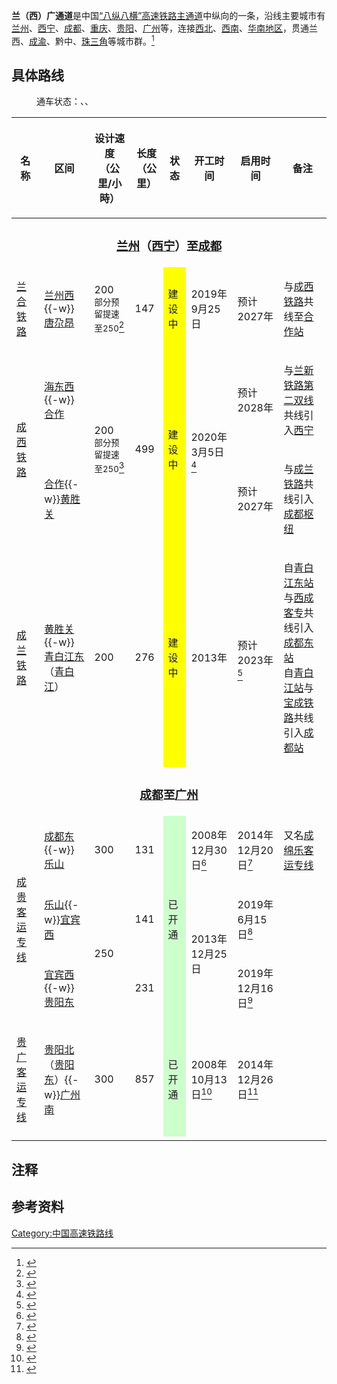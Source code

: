 {{CN Future infrastructure}}
'''兰（西）广通道'''是中国[[中华人民共和国高铁线路列表#八縱八橫|“八纵八横”高速铁路主通道]]中纵向的一条，沿线主要城市有[[兰州|兰州]]、[[西宁|西宁]]、[[成都|成都]]、[[重庆|重庆]]、[[贵阳|贵阳]]、[[广州|广州]]等，连接[[中国西北地区|西北]]、[[中国西南地区|西南]]、[[华南地区|华南地区]]，贯通兰西、[[成渝城市群|成渝]]、黔中、[[珠三角城市群|珠三角]]等城市群。<ref>{{Cite book|title=中长期铁路网规划|last=中华人民共和国发展和改革委员会|first=|publisher=|date=2016年7月|isbn=|location=|pages=9}}</ref>

== 具体路线 ==
:通车状态：{{colorbox|#CCFFCC|已开通}}、{{colorbox|#FFFF00|建设中/即将开建}}、{{colorbox|#DCDCDC|规划中}}
{| class="wikitable" style="text-align: center;"
|-
! '''名称'''
! '''区间'''
! '''设计速度<br />（公里/小時）'''
! '''长度<br />（公里）'''
! '''状态'''
! '''开工时间'''
! '''启用时间'''
! '''备注'''
|-
!colspan=8 align= center|
===[[兰州|兰州]]（[[西宁|西宁]]）至[[成都|成都]]===
|-
|[[兰合铁路|兰合铁路]]
|[[兰州西站|兰州西]]{{-w}}[[唐尕昂站|唐尕昂]]
| 200<br><small>部分预留提速至250</small><ref>{{cite web|title=关于新建兰州至合作铁路可研调整项目申请办理用地预审与选址意见书的公示|url=http://zrzy.gansu.gov.cn/content-ffb2da484dc0439f822a1f5e395c1e85.htm|accessdate=2020-03-10|date=2020-01-09|work=甘肃省自然资源厅|archive-date=2020-08-20|archive-url=https://web.archive.org/web/20200820111547/http://zrzy.gansu.gov.cn/content-ffb2da484dc0439f822a1f5e395c1e85.htm|dead-url=yes}}</ref>
| 147{{notetag|name="x"|新建长度。}}
|style="background:#FFFF00"|建设中
| 2019年9月25日
| 预计2027年
| 与[[成西铁路|成西铁路]]共线至[[合作站|合作站]]
|-
|rowspan="2"|[[成西铁路|成西铁路]]
|[[海东西站|海东西]]{{-w}}[[合作站|合作]]
|rowspan="2"|200<br><small>部分预留提速至250</small><ref>{{cite web|title=国家发展改革委关于新建西宁至成都铁路可行性研究报告的批复（发改基础〔2020〕38号）|url=https://www.ndrc.gov.cn/xxgk/zcfb/tz/202001/t20200116_1219088.html|accessdate=2020-03-18|date=2020-01-09|work=[[国家发展改革委|国家发展改革委]]|archive-date=2020-10-20|archive-url=https://web.archive.org/web/20201020170116/https://www.ndrc.gov.cn/xxgk/zcfb/tz/202001/t20200116_1219088.html|dead-url=no}}</ref>
|rowspan="2"|499{{notetag|name="x"}}
|rowspan="2" style="background:#FFFF00"|建设中
|rowspan="2"|2020年3月5日<ref>{{cite news|title=成西铁路四川段正式开工建设 今后可坐动车到阿坝|url=http://scnews.newssc.org/system/20200305/001043519.html|accessdate=2020-03-18|date=2020-03-05|work=四川新闻网|archive-date=2020-08-20|archive-url=https://web.archive.org/web/20200820123459/http://scnews.newssc.org/system/20200305/001043519.html|dead-url=yes}}</ref>
| 预计2028年
|与[[兰新铁路第二双线|兰新铁路第二双线]]共线引入[[西宁站|西宁]]
|-
|[[合作站|合作]]{{-w}}[[黄胜关站|黄胜关]]
| 预计2027年
|与[[成兰铁路|成兰铁路]]共线引入[[成都铁路枢纽|成都枢纽]]
|-
|[[成兰铁路|成兰铁路]]
|[[黄胜关站|黄胜关]]{{notetag|原计划延伸至[[哈达铺站|哈达铺站]]后与[[兰渝铁路|兰渝铁路]]共线引入[[兰州铁路枢纽|兰州铁路枢纽]]<ref>{{cite web|title=新建成都至兰州铁路可行性研究报告通过批复|url=http://zfxxgk.ndrc.gov.cn/web/iteminfo.jsp?id=6146|accessdate=2020-03-10|date=2010-06-28|work=[[国家发展改革委|国家发展改革委]]|archive-date=2020-10-23|archive-url=https://web.archive.org/web/20201023104716/http://zfxxgk.ndrc.gov.cn/web/iteminfo.jsp?id=6146|dead-url=no}}</ref>，后因穿越多处自然保护区而取消<ref>{{cite news|title=环保部暂缓审批成兰铁路 称或影响大熊猫金丝猴|url=http://qd.ifeng.com/xinwenzaobanche/detail_2013_03/06/616713_0.shtml|accessdate=2020-03-18|date=2013-03-06|work=凤凰网|archive-date=2020-10-20|archive-url=https://web.archive.org/web/20201020062035/http://qd.ifeng.com/xinwenzaobanche/detail_2013_03/06/616713_0.shtml|dead-url=no}}</ref>，改由通过[[兰合铁路|兰合铁路]]引入兰州。}}{{-w}}[[青白江东站|青白江东]]（[[青白江站|青白江]]）
| 200
| 276
|style="background:#FFFF00"|建设中
| 2013年
| 预计2023年<ref>{{cite news|title=亚洲在建最长双线合修隧道在松潘 预计2020年建成通车|url=https://e.thecover.cn/shtml/tfzb/20190116/98194.shtml|accessdate=2020-03-18|date=2019-01-06|work=天府早报|archive-date=2020-10-26|archive-url=https://web.archive.org/web/20201026105458/https://e.thecover.cn/shtml/tfzb/20190116/98194.shtml|dead-url=no}}</ref>
| 自[[青白江东站|青白江东站]]与[[西成客运专线|西成客专]]共线引入[[成都东站|成都东站]]<br>自[[青白江站|青白江站]]与[[宝成铁路|宝成铁路]]共线引入[[成都站|成都站]]
|-
!colspan=8 align= center|
===[[成都|成都]]至[[广州|广州]]===
|-
|rowspan="3"|[[成贵客运专线|成贵客运专线]]
|[[成都东站|成都东]]{{-w}}[[乐山站|乐山]]{{notetag|另有同期完成的至[[峨眉山站|峨眉山]]支线。}}
| 300
| 131
|style="background:#CCFFCC" rowspan="3"|已开通
| 2008年12月30日<ref>{{cite news|title=成绵乐铁路客运专线、新建铁路成都东客站开工|url=http://www.gov.cn/govweb/ztzl/2008-12/30/content_1191768.htm|accessdate=2020-03-18|date=2008-12-30|work=中央政府门户网站|archive-date=2020-08-20|archive-url=https://web.archive.org/web/20200820115211/http://www.gov.cn/govweb/ztzl/2008-12/30/content_1191768.htm|dead-url=no}}</ref>
| 2014年12月20日<ref>{{cite news|title=成绵乐客专今日通车 四川开启高铁大时代|url=http://sc.cnr.cn/sc/2014toutiao/20141220/t20141220_517164843.shtml|accessdate=2020-03-18|date=2014-12-20|work=央广网|archive-date=2020-08-20|archive-url=https://web.archive.org/web/20200820120536/http://sc.cnr.cn/sc/2014toutiao/20141220/t20141220_517164843.shtml|dead-url=no}}</ref>
| 又名[[成绵乐客运专线|成绵乐客运专线]]
|-
|[[乐山站|乐山]]{{-w}}[[宜宾西站|宜宾西]]
| rowspan="2"|250
| 141
|rowspan="2"| 2013年12月25日
| 2019年6月15日<ref>{{cite news|title=成贵铁路乐宜段开通 宜宾首迎动车 最快79分钟到成都|url=http://www.sc.gov.cn/10462/10464/10797/2019/6/16/bd17880e70ba49aea76eba2380fa41c3.shtml|accessdate=2020-03-18|date=2019-06-16|work=[[四川省人民政府|四川省人民政府]]网|archive-date=2020-10-28|archive-url=https://web.archive.org/web/20201028114520/http://www.sc.gov.cn/10462/10464/10797/2019/6/16/bd17880e70ba49aea76eba2380fa41c3.shtml|dead-url=no}}</ref>
| 
|-
|[[宜宾西站|宜宾西]]{{-w}}[[贵阳东站|贵阳东]]
| 231
| 2019年12月16日<ref>{{cite news|title=成贵铁路12月16日全线开通运营 两地最快2小时58分可达|url=http://sc.people.com.cn/n2/2019/1214/c345509-33631977.html|accessdate=2020-03-18|date=2019-12-14|work=[[人民网|人民网]]|archive-date=2020-09-25|archive-url=https://web.archive.org/web/20200925143259/http://sc.people.com.cn/n2/2019/1214/c345509-33631977.html|dead-url=no}}</ref>
| 
|-
|[[贵广客运专线|贵广客运专线]]
|[[贵阳北站|贵阳北]]（[[贵阳东站|贵阳东]]）{{-w}}[[广州南站|广州南]]
| 300
| 857
|style="background:#CCFFCC"|已开通
| 2008年10月13日<ref>{{cite news|title=贵广铁路开工动员大会隆重举行 张德江宣布开工|url=http://sc.people.com.cn/n2/2019/1214/c345509-33631977.html|accessdate=2020-03-18|date=2008-10-13|work=中央政府门户网站|archive-date=2020-09-25|archive-url=https://web.archive.org/web/20200925143259/http://sc.people.com.cn/n2/2019/1214/c345509-33631977.html|dead-url=no}}</ref>
| 2014年12月26日<ref>{{cite news|title=贵广铁路12月26日开通运营|url=http://www.gov.cn/xinwen/2014-12/24/content_2795893.htm|accessdate=2020-03-18|date=2014-12-24|work=中央政府门户网站|archive-date=2020-08-20|archive-url=https://web.archive.org/web/20200820115213/http://www.gov.cn/xinwen/2014-12/24/content_2795893.htm|dead-url=no}}</ref>
| 
|-
|}

==注释==
{{NoteFoot}}

==参考资料==
{{Reflist|2}}

{{中国高速铁路}}
[[Category:中国高速铁路线|Category:中国高速铁路线]]